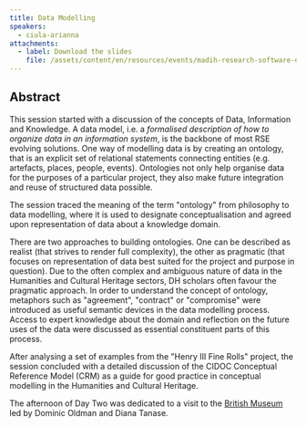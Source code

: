 ```yaml
---
title: Data Modelling
speakers:
  - ciula-arianna
attachments:
  - label: Download the slides
    file: /assets/content/en/resources/events/madih-research-software-engineering-training/sessions/4/2.2-Data_Modelling.pdf
---
```

## Abstract

This session started with a discussion of the concepts of Data, Information and Knowledge. A data model, i.e. a *formalised description of how to organize data in an information system*, is the backbone of most RSE evolving solutions. One way of modelling data is by creating an ontology, that is an explicit set of relational statements connecting entities (e.g. artefacts, places, people, events). Ontologies not only help organise data for the purposes of a particular project, they also make future integration and reuse of structured data possible.

The session traced the meaning of the term "ontology" from philosophy to data modelling, where it is used to designate conceptualisation and agreed upon representation of data about a knowledge domain.

There are two approaches to building ontologies. One can be described as realist (that strives to render full complexity), the other as pragmatic (that focuses on representation of data best suited for the project and purpose in question). Due to the often complex and ambiguous nature of data in the Humanities and Cultural Heritage sectors, DH scholars often favour the pragmatic approach. In order to understand the concept of ontology, metaphors such as "agreement", "contract" or "compromise" were introduced as useful semantic devices in the data modelling process. Access to expert knowledge about the domain and reflection on the future uses of the data were discussed as essential constituent parts of this process.

After analysing a set of examples from the "Henry III Fine Rolls" project, the session concluded with a detailed discussion of the CIDOC Conceptual Reference Model (CRM) as a guide for good practice in conceptual modelling in the Humanities and Cultural Heritage.

The afternoon of Day Two was dedicated to a visit to the [British Museum](https://www.britishmuseum.org/?gclid=EAIaIQobChMIhrSG-Ymp5wIVWODtCh15GAg3EAAYASAAEgI91_D_BwE) led by Dominic Oldman and Diana Tanase.

